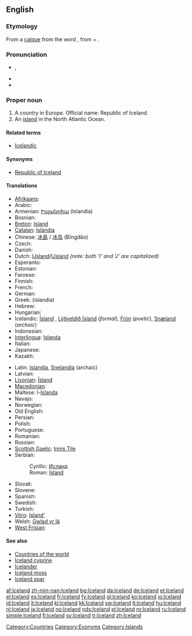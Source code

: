 ==English==
{{wikipedia}}

===Etymology===
From a [[calque]] from the {{etyl|is}} word {{term|Ísland||Iceland|lang=is}}, from {{term|ís||ice|lang=is}} + {{term|land||land|lang=is}}.

===Pronunciation===
* {{a|UK|US}} {{IPA|/ˈaɪs.lənd/}}, {{SAMPA|/"aIs.l@nd/}}
* {{audio|en-us-Iceland.ogg|Audio (US)}}
* {{hyphenation|Ice|land}}

===Proper noun===
{{en-proper noun}}

# A country in Europe. Official name: Republic of Iceland.
# An [[island]] in the North Atlantic Ocean.

====Related terms====
* [[Icelandic]]

====Synonyms====
* [[Republic of Iceland]]

====Translations====
{{trans-top|country in Europe}}
* [[Afrikaans]]: {{t|af|Ysland|xs=Afrikaans}}
* Arabic: {{t-|ar|أيسلندا|f|tr=ʼAyslánda|sc=Arab}}
* Armenian: [[Իսլանդիա]] (Islandia)
* Bosnian: {{t-|bs|Island|m}}
* [[Breton]]: [[Island]]
* [[Catalan]]: [[Islàndia]] {{f}}
* Chinese: [[冰島]] / [[冰岛]] (Bīngdǎo)
* Czech: {{t+|cs|Island|m}}
* Danish: {{t+|da|Island}}
* Dutch: [[Ĳsland]]/[[IJsland]] ''(note: both 'I' and 'J' are capitalized)''
* Esperanto: {{t-|eo|Islando|xs=Esperanto}}
* Estonian: {{t+|et|Island}}
* Faroese: {{t-|fo|Ísland|xs=Faroese}}
* Finnish: {{t+|fi|Islanti}}
* French: {{t+|fr|Islande}}
* German: {{t+|de|Island|n}}
* Greek: {{t+|el|Ισλανδία|f|sc=Grek}} (islandía)
* Hebrew: {{t-|he|איסלנד|tr=Island|sc=Hebr}}
* Hungarian: {{t+|hu|Izland}}
* Icelandic: [[Ísland]] {{n}}, [[Lýðveldið Ísland]] {{n}} (''formal''), [[Frón]] {{n}} (''poetic''), [[Snæland]] {{n}} (''archaic'')
* Indonesian: {{t-|id|Islandia|xs=Indonesian}}
* [[Interlingua]]: [[Islanda]]
* Italian: {{t+|it|Islanda|f}}
* Japanese: {{t+|ja|アイスランド|tr=[[あいすらんど]], [[Aisurando]]|sc=Jpan}}
* Kazakh: {{t-|kk|Исландия|tr=Islandiya|sc=Cyrl|xs=Kazakh}}
{{trans-mid}}
* Latin: [[Islandia]], [[Snelandia]] (archaic)
* Latvian: {{t-|lv|Islande|f|xs=Latvian}}
* [[Livonian]]: [[Īsland]]
* [[Macedonian]]: {{t-|mk|Исланд|m|tr=Ísland|sc=Cyrl|xs=Macedonian}}
* Maltese: l-[[Islanda]]
* Navajo: {{tø|nv|Tin Bikéyah}}
* Norwegian: {{t+|no|Island}}
* Old English: {{t-|ang|Ísland|xs=Old English}}
* Persian: {{t-|fa|ایسلند|tr=Island|sc=fa-Arab|xs=Persian}}
* Polish: {{t+|pl|Islandia|f}}
* Portuguese: {{t+|pt|Islândia|f}}
* Romanian: {{t+|ro|Islanda|f}}
* Russian: {{t-|ru|Исландия|f|tr=Islándija|sc=Cyrl}}
* [[Scottish Gaelic]]: [[Innis Tìle]] {{f}}
* Serbian:
*: Cyrillic: [[Исланд]] {{m}}
*: Roman: [[Island]] {{m}}
* Slovak: {{t-|sk|Island|m}}
* Slovene: {{t+|sl|Islandija|f}}
* Spanish: {{t+|es|Islandia|f}}
* Swedish: {{t+|sv|Island}}
* Turkish: {{t+|tr|İzlanda}}
* [[Võro]]: [[Island']]
* Welsh: [[Gwlad yr Iâ]]
* [[West Frisian]]: {{t|fy|Yslân}}
{{trans-bottom}}

====See also====
* [[Appendix:Countries of the world|Countries of the world]]
* [[Iceland cyprine]]
* [[Icelander]]
* [[Iceland moss]]
* [[Iceland spar]]

[[Category:Countries]]
[[Category:Exonyms]]
[[Category:Islands]]

[[af:Iceland]]
[[zh-min-nan:Iceland]]
[[bg:Iceland]]
[[da:Iceland]]
[[de:Iceland]]
[[et:Iceland]]
[[el:Iceland]]
[[es:Iceland]]
[[fr:Iceland]]
[[fy:Iceland]]
[[gl:Iceland]]
[[ko:Iceland]]
[[io:Iceland]]
[[id:Iceland]]
[[it:Iceland]]
[[kl:Iceland]]
[[kk:Iceland]]
[[sw:Iceland]]
[[lt:Iceland]]
[[hu:Iceland]]
[[nl:Iceland]]
[[ja:Iceland]]
[[no:Iceland]]
[[nds:Iceland]]
[[pl:Iceland]]
[[ro:Iceland]]
[[ru:Iceland]]
[[simple:Iceland]]
[[fi:Iceland]]
[[sv:Iceland]]
[[tr:Iceland]]
[[zh:Iceland]]